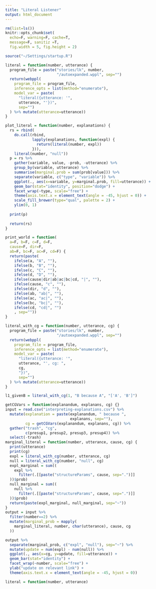 ```yaml
---
title: "Literal Listener"
output: html_document
---
```


```r
rm(list=ls())
knitr::opts_chunk$set(
  echo=F, warning=F, cache=T, 
  message=F, sanitiz =T, 
  fig.width = 5, fig.height = 2)
```

```r
source("~/Settings/startup.R")
```

```r
literal = function(number, utterance) {
  program_file = paste("stories/lk", number,
                       "/autoexpanded.wppl", sep="")
  return(webppl(
    program_file = program_file,
    inference_opts = list(method="enumerate"),
    model_var = paste(
      "literal({utterance: '",
      utterance, "'})", 
      sep="")
  ) %>% mutate(utterance=utterance))
}

plot_literal = function(number, explanations) {
  rs = rbind(
    do.call(rbind,
            lapply(explanations, function(expl) {
              return(literal(number, expl))
            })),
    literal(number, "null"))
  p = rs %>%
    gather(variable, value, -prob, -utterance) %>%
    group_by(variable, utterance) %>%
    summarise(marginal.prob = sum(prob[value])) %>%
    separate(variable, c("type", "variable")) %>%
    ggplot(., aes(x=variable, y=marginal.prob, fill=utterance)) +
    geom_bar(stat="identity", position="dodge") +
    facet_wrap(~type, scale="free") +
    theme(axis.text.x = element_text(angle = -45, hjust = 0)) +
    scale_fill_brewer(type="qual", palette = 2) +
    ylim(0, 1)
  
  print(p)
  
  return(rs)
}
```

```r
print_world = function(
  a=F, b=F, c=F, d=F,
  cause=F, dir=F,
  ab=F, bc=F, ac=F, cd=F) {
  return(paste(
    ifelse(a, "A", ""),
    ifelse(b, "B", ""),
    ifelse(c, "C", ""),
    ifelse(d, "D", ""),
    ifelse(cause|dir|ab|ac|bc|cd, "|", ""),
    ifelse(cause, "c", ""),
    ifelse(dir, "d", ""),
    ifelse(ab, "ab|", ""),
    ifelse(ac, "ac|", ""),
    ifelse(bc, "bc|", ""),
    ifelse(cd, "cd|", "")
    , sep=""))
}
```

```r
literal_with_cg = function(number, utterance, cg) {
  program_file = paste("stories/lk", number,
                       "/autoexpanded.wppl", sep="")
  return(webppl(
    program_file = program_file,
    inference_opts = list(method="enumerate"),
    model_var = paste(
      "literal({utterance: '",
      utterance, "', cg: ",
      cg,
      "})", 
      sep="")
  ) %>% mutate(utterance=utterance))
}
```

```r
l1_givenB = literal_with_cg(1, "B because A", "['A', 'B']")
```



```r
getCGVars = function(explanandum, explanans, cg) {}
input = read.csv("interpreting-explanations.csv") %>%
  mutate(explanation = paste(explanandum, " because ",
                             explanans, sep=""),
         cg = getCGVars(explanandum, explanans, cg)) %>%
  gather("trash", "cg",
         c(presup1, presup2, presup3, presup4)) %>%
  select(-trash)
marginal_literal = function(number, utterance, cause, cg) {
  print(utterance)
  print(cg)
  expl = literal_with_cg(number, utterance, cg)
  null = literal_with_cg(number, "null", cg)
  expl_marginal = sum((
    expl %>%
      filter(.[[paste("structureParams", cause, sep=".")]]
  ))$prob)
  null_marginal = sum((
    null %>%
      filter(.[[paste("structureParams", cause, sep=".")]]
  ))$prob)
  return(paste(expl_marginal, null_marginal, sep="~"))
}
output = input %>%
  filter(number==2) %>%
  mutate(marginal_prob = mapply(
    marginal_literal, number, char(utterance), cause, cg
  ))
```

```r
output %>%
  separate(marginal_prob, c("expl", "null"), sep="~") %>%
  mutate(update = num(expl) - num(null)) %>%
  ggplot(., aes(x=cg, y=update, fill=utterance)) +
  geom_bar(stat="identity") +
  facet_wrap(~number, scale="free") +
  ylab("update on relevant link") +
  theme(axis.text.x = element_text(angle = -45, hjust = 0))
```


```r
literal = function(number, utterance)
```


<!--
### Story 1
```r
l1 = plot_literal(1, list("A because B"))
```

```r
l1 %>% filter(output.A & output.B) %>%
  group_by(utterance) %>%
  mutate(prob = prob/sum(prob)) %>%
  ungroup() %>%
  as.data.frame() %>%
  gather(variable, value, -prob, -utterance) %>%
  group_by(variable, utterance) %>%
  summarise(marginal.prob = sum(prob[value])) %>%
  separate(variable, c("type", "variable")) %>%
  ggplot(., aes(x=variable, y=marginal.prob, fill=utterance)) +
  geom_bar(stat="identity", position="dodge") +
  facet_wrap(~type, scale="free") +
  theme(axis.text.x = element_text(angle = -45, hjust = 0)) +
  scale_fill_brewer(type="qual", palette = 2) +
  ylim(0, 1) +
  ggtitle("presuppose A and B")
```

### Story 2

```r
l2 = plot_literal(2, c("A because B", "B because A", "C because A"))
```

Why does the marginal for `causeAB` go down given "B because A"?

```r
l2bcausea = literal(2, "B because A")
```

I guess B is more likely to be true if it's deterministically true, i.e. if there's no cause. So if "B" is part of the meaning, then that will make a difference.

```r
l2bcausea %>% mutate(world = print_world(
  a=output.A, b=output.B, c=output.C,
  ab=structureParams.causeAB, bc=structureParams.causeBC)) %>%
  filter(structureParams.causeAB)
```

If we're given that B is true, then saying "A because B" or "B because A" or "C because A" increases the probability of the causes. But I think this is only because they make A more likely.

```r
l2 %>% 
  gather(variable, value, -prob, -utterance) %>%
  group_by(variable, utterance) %>%
  summarise(marginal.prob = sum(prob[value])) %>%
  separate(variable, c("type", "variable")) %>%
  ggplot(., aes(x=variable, y=marginal.prob, fill=utterance)) +
  geom_bar(stat="identity", position="dodge") +
  facet_wrap(~type, scale="free") +
  theme(axis.text.x = element_text(angle = -45, hjust = 0)) +
  scale_fill_brewer(type="qual", palette = 2) +
  ylim(0, 1)
```

Apparently, given that B is true, causeAB is pretty unlikely a priori.

```r
l2 %>% filter(output.B) %>%
  group_by(utterance) %>%
  mutate(prob = prob/sum(prob)) %>%
  ungroup() %>%
  as.data.frame() %>%
  gather(variable, value, -prob, -utterance) %>%
  group_by(variable, utterance) %>%
  summarise(marginal.prob = sum(prob[value])) %>%
  separate(variable, c("type", "variable")) %>%
  ggplot(., aes(x=variable, y=marginal.prob, fill=utterance)) +
  geom_bar(stat="identity", position="dodge") +
  facet_wrap(~type, scale="free") +
  theme(axis.text.x = element_text(angle = -45, hjust = 0)) +
  scale_fill_brewer(type="qual", palette = 2) +
  ylim(0, 1) +
  ggtitle("presuppose B")
```

Given both A and B, "B because A" becomes the best indicator for `causeAB` and "C because A" is a good indicator for both `causeAB` and `causeBC`.

```r
l2 %>% filter(output.A & output.B) %>%
  group_by(utterance) %>%
  mutate(prob = prob/sum(prob)) %>%
  ungroup() %>%
  as.data.frame() %>%
  gather(variable, value, -prob, -utterance) %>%
  group_by(variable, utterance) %>%
  summarise(marginal.prob = sum(prob[value])) %>%
  separate(variable, c("type", "variable")) %>%
  ggplot(., aes(x=variable, y=marginal.prob, fill=utterance)) +
  geom_bar(stat="identity", position="dodge") +
  facet_wrap(~type, scale="free") +
  theme(axis.text.x = element_text(angle = -45, hjust = 0)) +
  scale_fill_brewer(type="qual", palette = 2) +
  ylim(0, 1) +
  ggtitle("presuppose A and B")
```

Assuming C, too, shows a much more intuitive interpretation of the explanation.

```r
l2 %>% filter(output.A & output.B & output.C) %>%
  group_by(utterance) %>%
  mutate(prob = prob/sum(prob)) %>%
  ungroup() %>%
  as.data.frame() %>%
  gather(variable, value, -prob, -utterance) %>%
  group_by(variable, utterance) %>%
  summarise(marginal.prob = sum(prob[value])) %>%
  separate(variable, c("type", "variable")) %>%
  ggplot(., aes(x=variable, y=marginal.prob, fill=utterance)) +
  geom_bar(stat="identity", position="dodge") +
  facet_wrap(~type, scale="free") +
  theme(axis.text.x = element_text(angle = -45, hjust = 0)) +
  scale_fill_brewer(type="qual", palette = 2) +
  ylim(0, 1) +
  ggtitle("presuppose A, B, and C")
```

### Story 3
```r
l3 = plot_literal(3, c("B because ! C", "! C because A", "! C because B"))
```

```r
l3 %>% filter(output.A & output.B & !output.C) %>%
  group_by(utterance) %>%
  mutate(prob = prob/sum(prob)) %>%
  ungroup() %>%
  as.data.frame() %>%
  gather(variable, value, -prob, -utterance) %>%
  group_by(variable, utterance) %>%
  summarise(marginal.prob = sum(prob[value])) %>%
  separate(variable, c("type", "variable")) %>%
  ggplot(., aes(x=variable, y=marginal.prob, fill=utterance)) +
  geom_bar(stat="identity", position="dodge") +
  facet_wrap(~type, scale="free") +
  theme(axis.text.x = element_text(angle = -45, hjust = 0)) +
  scale_fill_brewer(type="qual", palette = 2) +
  ylim(0, 1) +
  ggtitle("presuppose A, B, and !C")
```

### Story 4
```r
l4 = plot_literal(4, c("! C because ! A", "! D because !B", "! A because !D"))
```

```r
l4 %>% filter(!output.A & !output.B & !output.C & !output.D) %>%
  group_by(utterance) %>%
  mutate(prob = prob/sum(prob)) %>%
  ungroup() %>%
  as.data.frame() %>%
  gather(variable, value, -prob, -utterance) %>%
  group_by(variable, utterance) %>%
  summarise(marginal.prob = sum(prob[value])) %>%
  separate(variable, c("type", "variable")) %>%
  ggplot(., aes(x=variable, y=marginal.prob, fill=utterance)) +
  geom_bar(stat="identity", position="dodge") +
  facet_wrap(~type, scale="free") +
  theme(axis.text.x = element_text(angle = -45, hjust = 0)) +
  scale_fill_brewer(type="qual", palette = 2) +
  ylim(0, 1) +
  ggtitle("presuppose !A, !B, !C, and !D")
```
-->